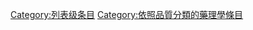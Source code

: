 {{catmore1|[[Wikipedia:药理学专题|Wikipedia:药理学专题]]}}
{{Articles by Quality|topic=药理学|project=药理学|format=TOC}}
{{emptycat}}

[[Category:列表级条目|Category:列表级条目]]
[[Category:依照品質分類的藥理學條目|Category:依照品質分類的藥理學條目]]